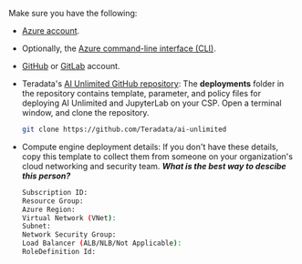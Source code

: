 

Make sure you have the following:

- [Azure account](https://azure.microsoft.com).

- Optionally, the [Azure command-line interface (CLI)](https://learn.microsoft.com/en-us/cli/azure/get-started-with-azure-cli).

- [GitHub](https://github.com) or [GitLab](https://gitlab.com) account.

- Teradata's [AI Unlimited GitHub repository](https://github.com/Teradata/ai-unlimited): The **deployments** folder in the repository contains template, parameter, and policy files for deploying AI Unlimited and JupyterLab on your CSP. Open a terminal window, and clone the repository. 

    ``` bash
    git clone https://github.com/Teradata/ai-unlimited
    ```

- Compute engine deployment details: If you don't have these details, copy this template to collect them from someone on your organization's cloud networking and security team.  ***What is the best way to descibe this person?***

    ```bash
    Subscription ID: 
    Resource Group:
    Azure Region: 
    Virtual Network (VNet): 
    Subnet: 
    Network Security Group:
    Load Balancer (ALB/NLB/Not Applicable):
    RoleDefinition Id: 
    ```